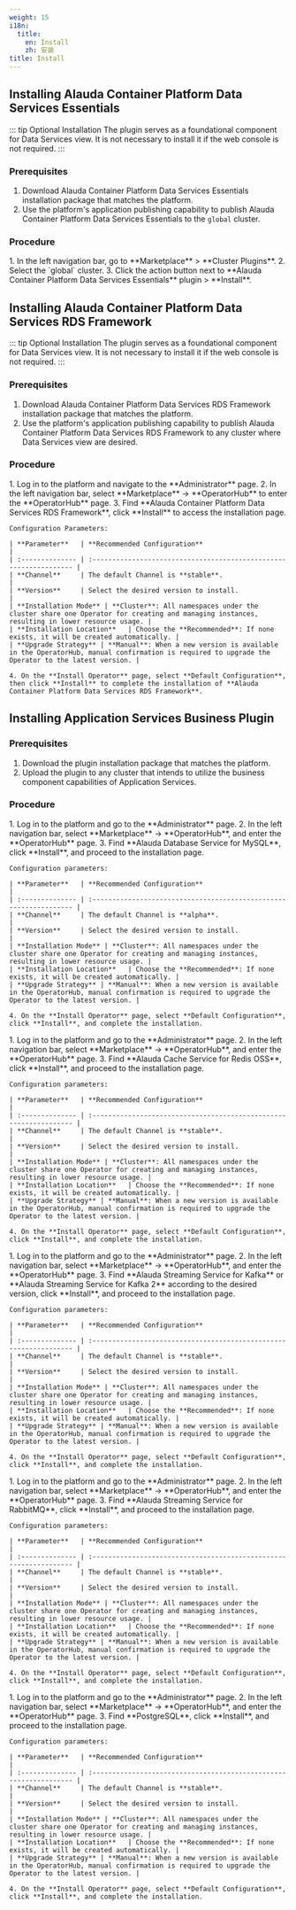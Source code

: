 ```yaml
---
weight: 15
i18n:
  title:
    en: Install
    zh: 安装
title: Install
---
```


## Installing Alauda Container Platform Data Services Essentials

::: tip Optional Installation
The plugin serves as a foundational component for Data Services view. It is not necessary to install it if the web console is not required.
:::

### Prerequisites

1. Download Alauda Container Platform Data Services Essentials installation package that matches the platform.
2. Use the platform's application publishing capability to publish Alauda Container Platform Data Services Essentials to the `global` cluster.

### Procedure

<Tabs>
  <Tab label="Web Console">
    1. In the left navigation bar, go to **Marketplace** > **Cluster Plugins**.
    2. Select the `global` cluster.
    3. Click the action button next to **Alauda Container Platform Data Services Essentials** plugin > **Install**.
  </Tab>
</Tabs>

## Installing Alauda Container Platform Data Services RDS Framework

::: tip Optional Installation
The plugin serves as a foundational component for Data Services view. It is not necessary to install it if the web console is not required.
:::

### Prerequisites

1. Download Alauda Container Platform Data Services RDS Framework installation package that matches the platform.
2. Use the platform's application publishing capability to publish Alauda Container Platform Data Services RDS Framework to any cluster where Data Services view are desired.

### Procedure

<Tabs>
  <Tab label="Web Console">
    1. Log in to the platform and navigate to the **Administrator** page.
    2. In the left navigation bar, select **Marketplace** -> **OperatorHub** to enter the **OperatorHub** page.
    3. Find **Alauda Container Platform Data Services RDS Framework**, click **Install** to access the installation page.

    Configuration Parameters:

    | **Parameter**   | **Recommended Configuration**                                      |
    | :-------------- | :----------------------------------------------------------------- |
    | **Channel**     | The default Channel is **stable**.                                 |
    | **Version**     | Select the desired version to install.                             |
    | **Installation Mode** | **Cluster**: All namespaces under the cluster share one Operator for creating and managing instances, resulting in lower resource usage. |
    | **Installation Location**   | Choose the **Recommended**: If none exists, it will be created automatically. |
    | **Upgrade Strategy** | **Manual**: When a new version is available in the OperatorHub, manual confirmation is required to upgrade the Operator to the latest version. |

    4. On the **Install Operator** page, select **Default Configuration**, then click **Install** to complete the installation of **Alauda Container Platform Data Services RDS Framework**.
  </Tab>
</Tabs>

## Installing Application Services Business Plugin

### Prerequisites

1. Download the plugin installation package that matches the platform.
2. Upload the plugin to any cluster that intends to utilize the business component capabilities of Application Services.

### Procedure

<Tabs>
  <Tab label="MySQL">
    1. Log in to the platform and go to the **Administrator** page.
    2. In the left navigation bar, select **Marketplace** -> **OperatorHub**, and enter the **OperatorHub** page.
    3. Find **Alauda Database Service for MySQL**, click **Install**, and proceed to the installation page.

    Configuration parameters:

    | **Parameter**   | **Recommended Configuration**                                       |
    | :-------------- | :----------------------------------------------------------------- |
    | **Channel**     | The default Channel is **alpha**.                                  |
    | **Version**     | Select the desired version to install.                             |
    | **Installation Mode** | **Cluster**: All namespaces under the cluster share one Operator for creating and managing instances, resulting in lower resource usage. |
    | **Installation Location**   | Choose the **Recommended**: If none exists, it will be created automatically. |
    | **Upgrade Strategy** | **Manual**: When a new version is available in the OperatorHub, manual confirmation is required to upgrade the Operator to the latest version. |

    4. On the **Install Operator** page, select **Default Configuration**, click **Install**, and complete the installation.
  </Tab>

  <Tab label="Redis">
    1. Log in to the platform and go to the **Administrator** page.
    2. In the left navigation bar, select **Marketplace** -> **OperatorHub**, and enter the **OperatorHub** page.
    3. Find **Alauda Cache Service for Redis OSS**, click **Install**, and proceed to the installation page.

    Configuration parameters:

    | **Parameter**   | **Recommended Configuration**                                       |
    | :-------------- | :----------------------------------------------------------------- |
    | **Channel**     | The default Channel is **stable**.                                  |
    | **Version**     | Select the desired version to install.                             |
    | **Installation Mode** | **Cluster**: All namespaces under the cluster share one Operator for creating and managing instances, resulting in lower resource usage. |
    | **Installation Location**   | Choose the **Recommended**: If none exists, it will be created automatically. |
    | **Upgrade Strategy** | **Manual**: When a new version is available in the OperatorHub, manual confirmation is required to upgrade the Operator to the latest version. |

    4. On the **Install Operator** page, select **Default Configuration**, click **Install**, and complete the installation.
  </Tab>

  <Tab label="Kafka">
    1. Log in to the platform and go to the **Administrator** page.
    2. In the left navigation bar, select **Marketplace** -> **OperatorHub**, and enter the **OperatorHub** page.
    3. Find **Alauda Streaming Service for Kafka** or **Alauda Streaming Service for Kafka 2** according to the desired version, click **Install**, and proceed to the installation page.

    Configuration parameters:

    | **Parameter**   | **Recommended Configuration**                                       |
    | :-------------- | :----------------------------------------------------------------- |
    | **Channel**     | The default Channel is **stable**.                                  |
    | **Version**     | Select the desired version to install.                             |
    | **Installation Mode** | **Cluster**: All namespaces under the cluster share one Operator for creating and managing instances, resulting in lower resource usage. |
    | **Installation Location**   | Choose the **Recommended**: If none exists, it will be created automatically. |
    | **Upgrade Strategy** | **Manual**: When a new version is available in the OperatorHub, manual confirmation is required to upgrade the Operator to the latest version. |

    4. On the **Install Operator** page, select **Default Configuration**, click **Install**, and complete the installation.
  </Tab>

  <Tab label="RabbitMQ">
    1. Log in to the platform and go to the **Administrator** page.
    2. In the left navigation bar, select **Marketplace** -> **OperatorHub**, and enter the **OperatorHub** page.
    3. Find **Alauda Streaming Service for RabbitMQ**, click **Install**, and proceed to the installation page.

    Configuration parameters:

    | **Parameter**   | **Recommended Configuration**                                       |
    | :-------------- | :----------------------------------------------------------------- |
    | **Channel**     | The default Channel is **stable**.                                  |
    | **Version**     | Select the desired version to install.                             |
    | **Installation Mode** | **Cluster**: All namespaces under the cluster share one Operator for creating and managing instances, resulting in lower resource usage. |
    | **Installation Location**   | Choose the **Recommended**: If none exists, it will be created automatically. |
    | **Upgrade Strategy** | **Manual**: When a new version is available in the OperatorHub, manual confirmation is required to upgrade the Operator to the latest version. |

    4. On the **Install Operator** page, select **Default Configuration**, click **Install**, and complete the installation.
  </Tab>

  <Tab label="PostgreSQL">
    1. Log in to the platform and go to the **Administrator** page.
    2. In the left navigation bar, select **Marketplace** -> **OperatorHub**, and enter the **OperatorHub** page.
    3. Find **PostgreSQL**, click **Install**, and proceed to the installation page.

    Configuration parameters:

    | **Parameter**   | **Recommended Configuration**                                       |
    | :-------------- | :----------------------------------------------------------------- |
    | **Channel**     | The default Channel is **stable**.                                  |
    | **Version**     | Select the desired version to install.                             |
    | **Installation Mode** | **Cluster**: All namespaces under the cluster share one Operator for creating and managing instances, resulting in lower resource usage. |
    | **Installation Location**   | Choose the **Recommended**: If none exists, it will be created automatically. |
    | **Upgrade Strategy** | **Manual**: When a new version is available in the OperatorHub, manual confirmation is required to upgrade the Operator to the latest version. |

    4. On the **Install Operator** page, select **Default Configuration**, click **Install**, and complete the installation.
  </Tab>
</Tabs>
